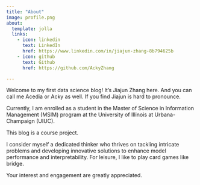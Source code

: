 ```yaml
---
title: "About"
image: profile.png
about:
  template: jolla
  links:
    - icon: linkedin
      text: LinkedIn
      href: https://www.linkedin.com/in/jiajun-zhang-8b794625b
    - icon: github
      text: Github
      href: https://github.com/AckyZhang

---
```

<p align="left">
Welcome to my first data science blog! It's Jiajun Zhang here. 
And you can call me Acedia or Acky as well. If you find Jiajun is hard to pronounce.
</p>
<p align="left">
Currently, I am enrolled as a student in the Master of Science in Information Management (MSIM) program at the University of Illinois at Urbana-Champaign (UIUC).
</p>
<p align="left">
This blog is a course project.
</p>
<p align="left">
I consider myself a dedicated thinker who thrives on tackling intricate problems and developing innovative solutions to enhance model performance and interpretability.
For leisure, I like to play card games like bridge.
</p>
<p align="left">
Your interest and engagement are greatly appreciated.
</p>